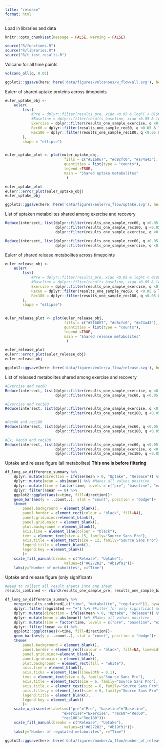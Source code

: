 ```yaml
---
title: "release"
format: html
---
```


Load in libraries and data
```r
knitr::opts_chunk$set(message = FALSE, warning = FALSE)

source("R/functions.R")
source("R/libraries.R")
source("R/t_test_results.R")

```

Volcano for all time points
```r
volcano_all(q, 0.05)

ggplot2::ggsave(here::here('data/figures/volcanoes/w_flow/all.svg'), height=50, width=200, units = "mm")

```

Eulerr of shared uptake proteins across timepoints
```r
euler_uptake_obj <- 
    euler(
        list(
            #Pre = dplyr::filter(results_pre, xiao <0.05 & logFC < 0)$metabolite,
            #Baseline = dplyr::filter(results_baseline, xiao <0.05 & logFC < 0)$metabolite,
            Exercise = dplyr::filter(results_one_sample_exercise, q <0.05 & logFC > 0)$metabolite,
            Rec60 = dplyr::filter(results_one_sample_rec60, q <0.05 & logFC > 0)$metabolite,
            Rec180 = dplyr::filter(results_one_sample_rec180, q <0.05 & logFC > 0)$metabolite 
        ), 
        shape = "ellipse") 
    

euler_uptake_plot <- plot(euler_uptake_obj, 
                           fills = c("#516067", "#d8cfc0", "#a74a43"),
                           quantities = list(type = "counts"),
                           legend =TRUE,
                           main = "Shared uptake metabolites"
                            )

euler_uptake_plot
eulerr::error_plot(euler_uptake_obj)
euler_uptake_obj

ggplot2::ggsave(here::here('data/figures/euler/w_flow/uptake.svg'), height=150, width=150, units = "mm", plot = euler_uptake_plot)

```

List of uptaken metabolites shared among exercise and recovery
```r

Reduce(intersect, list(dplyr::filter(results_one_sample_rec60, q <0.05 & logFC > 0)$metabolite, 
                       dplyr::filter(results_one_sample_rec180, q <0.05 & logFC > 0)$metabolite,
                       dplyr::filter(results_one_sample_exercise, q <0.05 & logFC > 0)$metabolite))

Reduce(intersect, list(dplyr::filter(results_one_sample_rec60, q <0.05 & logFC > 0)$metabolite,
                       dplyr::filter(results_one_sample_exercise, q <0.05 & logFC > 0)$metabolite))

```

Eulerr of shared release metabolites across timepoints
```r
euler_release_obj <- 
    euler(
        list(
            #Pre = dplyr::filter(results_pre, xiao <0.05 & logFC < 0)$metabolite,
            #Baseline = dplyr::filter(results_baseline, xiao <0.05 & logFC < 0)$metabolite,
            Exercise = dplyr::filter(results_one_sample_exercise, q <0.05 & logFC < 0)$metabolite,
            Rec60 = dplyr::filter(results_one_sample_rec60, q <0.05 & logFC < 0)$metabolite,
            Rec180 = dplyr::filter(results_one_sample_rec180, q <0.05 & logFC < 0)$metabolite  
        ), 
        shape = "ellipse") 
    

euler_release_plot <- plot(euler_release_obj, 
                           fills = c("#516067", "#d8cfc0", "#a74a43"),
                           quantities = list(type = "counts"),
                           legend =TRUE,
                           main = "Shared release metabolites"
                            )

euler_release_plot
eulerr::error_plot(euler_release_obj)
euler_release_obj

ggplot2::ggsave(here::here('data/figures/euler/w_flow/release.svg'), height=150, width=150, units = "mm", plot = euler_release_plot)
```

List of released metabolites shared among exercise and recovery
```r
#Exercise and rec60
Reduce(intersect, list(dplyr::filter(results_one_sample_exercise, q <0.05 & logFC < 0)$metabolite,
                       dplyr::filter(results_one_sample_rec60, q <0.05 & logFC < 0)$metabolite))

#Exercise and rec180
Reduce(intersect, list(dplyr::filter(results_one_sample_exercise, q <0.05 & logFC < 0)$metabolite))
                       dplyr::filter(results_one_sample_rec180, q <0.05 & logFC < 0)$metabolite))

#Rec60 and rec180
Reduce(intersect, list(dplyr::filter(results_one_sample_rec60, q <0.05 & logFC < 0)$metabolite,
                       dplyr::filter(results_one_sample_rec180, q <0.05 & logFC < 0)$metabolite))

#Ex, Rec60 and rec180
Reduce(intersect, list(dplyr::filter(results_one_sample_rec60, q <0.05 & logFC < 0)$metabolite,
                       dplyr::filter(results_one_sample_exercise, q <0.05 & logFC < 0)$metabolite,
                       dplyr::filter(results_one_sample_rec180, q <0.05 & logFC < 0)$metabolite))

```


Uptake and release figure (all metabolites) **This one is before filtering**
```r

df_long_av_difference_summary %>% 
    dplyr::mutate(direction = ifelse(mean > 0, "Uptake", "Release")) %>% #Creates a new column for color coding the plot
    dplyr::mutate(mean = abs(mean)) %>% #Makes all values positive
    dplyr::mutate(time = factor(time, levels = c("pre", "baseline", "exercise", "rec60", "rec180"))) %>% 
    dplyr::filter(!mean == 0) %>% 
    ggplot2::ggplot(aes(x=time, fill=direction))+
    geom_bar(aes(y = ..count..), stat = "count", position = "dodge")+
    theme(
        panel.background = element_blank(),
        panel.border = element_rect(colour = "black", fill=NA),
        panel.grid.minor=element_blank(),
        panel.grid.major = element_blank(),
        plot.background = element_blank(),
        axis.line = element_line(colour = "black"),
        text = element_text(size = 15, family="Source Sans Pro"),
        axis.title = element_text(size = 12, family="Source Sans Pro"),
        legend.title = element_blank(),
        legend.key = element_blank()
        )+
    scale_fill_manual(breaks = c("Release", "Uptake"),
                           values=c("#627282", "#b19f91"))+
    labs(y="Number of metabolites", x="Time")

```

Uptake and release figure (only significant) 
```r
#Need to collect all result sheets into one sheet
results_combined <- rbind(results_one_sample_pre, results_one_sample_baseline, results_one_sample_exercise, results_one_sample_rec60, results_one_sample_rec180)

df_long_av_difference_summary %>% 
    merge(results_combined[,c("time", "metabolite", "regulated")], by=c("time", "metabolite")) %>% #Merge the "regulated" column into results_combined
    dplyr::filter(regulated == "+") %>% #Filter for only significant metabolites
    dplyr::mutate(direction = ifelse(mean > 0, "Uptake", "Release")) %>% #Creates a new column for color coding the plot
    dplyr::mutate(mean = abs(mean)) %>% #Makes all values positive
    dplyr::mutate(time = factor(time, levels = c("pre", "baseline", "exercise", "rec60", "rec180"))) %>% 
    dplyr::filter(!mean == 0) %>% 
    ggplot2::ggplot(aes(x=time, fill=direction))+
    geom_bar(aes(y = ..count..), stat = "count", position = "dodge")+
    theme(
        panel.background = element_blank(),
        panel.border = element_rect(colour = "black", fill=NA, linewidth = 0.1),
        panel.grid.minor=element_blank(),
        panel.grid.major = element_blank(),
        plot.background = element_rect(fill = "white"),
        axis.line = element_blank(),
        axis.ticks = element_line(linewidth = 0.1),
        text = element_text(size = 8, family="Source Sans Pro"),
        axis.title = element_text(size = 6, family="Source Sans Pro"),
        axis.title.x = element_text(size = 6, family="Source Sans Pro"),
        axis.title.y = element_text(size = 6, family="Source Sans Pro"),
        legend.title = element_blank(),
        legend.key = element_blank()
        )+
    scale_x_discrete(labels=c("pre"="Pre", "baseline"="Baseline", 
                          "exercise"="Exercise", "rec60"="Rec60", 
                          "rec180"="Rec180"))+
    scale_fill_manual(breaks = c("Release", "Uptake"),
                           values=c("#627282", "#b19f91"))+
    labs(y="Number of regulated metabolites", x="Time")

ggplot2::ggsave(here::here('data/figures/number/w_flow/number_of_release_uptake.svg'), height=50, width=100, units = "mm")

```


